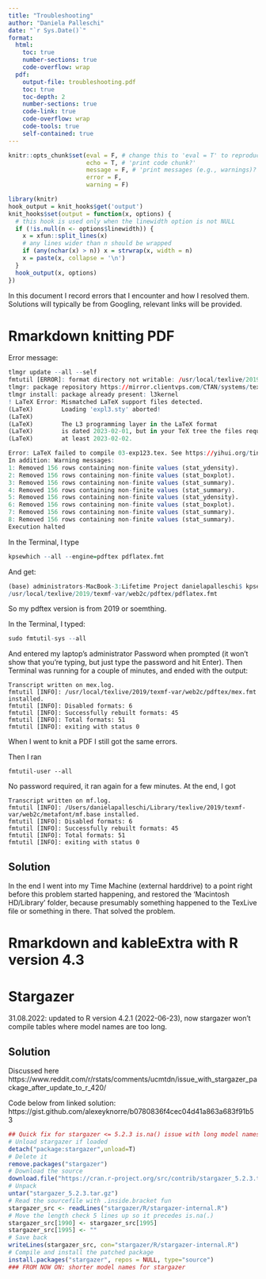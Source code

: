 ```yaml
---
title: "Troubleshooting"
author: "Daniela Palleschi"
date: "`r Sys.Date()`"
format: 
  html:
    toc: true
    number-sections: true
    code-overflow: wrap
  pdf:
    output-file: troubleshooting.pdf
    toc: true
    toc-depth: 2
    number-sections: true
    code-link: true
    code-overflow: wrap
    code-tools: true
    self-contained: true
---
```


```r
knitr::opts_chunk$set(eval = F, # change this to 'eval = T' to reproduce the analyses; make sure to comment out 
                      echo = T, # 'print code chunk?'
                      message = F, # 'print messages (e.g., warnings)?'
                      error = F,
                      warning = F)
```

```r
library(knitr)
hook_output = knit_hooks$get('output')
knit_hooks$set(output = function(x, options) {
  # this hook is used only when the linewidth option is not NULL
  if (!is.null(n <- options$linewidth)) {
    x = xfun::split_lines(x)
    # any lines wider than n should be wrapped
    if (any(nchar(x) > n)) x = strwrap(x, width = n)
    x = paste(x, collapse = '\n')
  }
  hook_output(x, options)
})
```

In this document I record errors that I encounter and how I resolved them. Solutions will typically be from Googling, relevant links will be provided.


# Rmarkdown knitting PDF

Error message:

```r
tlmgr update --all --self
fmtutil [ERROR]: format directory not writable: /usr/local/texlive/2019/texmf-var/web2c
tlmgr: package repository https://mirror.clientvps.com/CTAN/systems/texlive/tlnet (not verified: gpg unavailable)
tlmgr install: package already present: l3kernel
! LaTeX Error: Mismatched LaTeX support files detected.
(LaTeX)        Loading 'expl3.sty' aborted!
(LaTeX)        
(LaTeX)        The L3 programming layer in the LaTeX format
(LaTeX)        is dated 2023-02-01, but in your TeX tree the files require
(LaTeX)        at least 2023-02-02.

Error: LaTeX failed to compile 03-exp123.tex. See https://yihui.org/tinytex/r/#debugging for debugging tips. See 03-exp123.log for more info.
In addition: Warning messages:
1: Removed 156 rows containing non-finite values (stat_ydensity). 
2: Removed 156 rows containing non-finite values (stat_boxplot). 
3: Removed 156 rows containing non-finite values (stat_summary). 
4: Removed 156 rows containing non-finite values (stat_summary). 
5: Removed 156 rows containing non-finite values (stat_ydensity). 
6: Removed 156 rows containing non-finite values (stat_boxplot). 
7: Removed 156 rows containing non-finite values (stat_summary). 
8: Removed 156 rows containing non-finite values (stat_summary). 
Execution halted
```

In the Terminal, I type

```r
kpsewhich --all --engine=pdftex pdflatex.fmt
```

And get:

```r
(base) administrators-MacBook-3:Lifetime Project danielapalleschi$ kpsewhich --all --engine=pdftex pdflatex.fmt
/usr/local/texlive/2019/texmf-var/web2c/pdftex/pdflatex.fmt
```

So my pdftex version is from 2019 or soemthing.

In the Terminal, I typed:

```r
sudo fmtutil-sys --all
```

And entered my laptop's administrator Password when prompted (it won't show that you're typing, but just type the password and hit Enter). Then Terminal was running for a couple of minutes, and ended with the output:

```
Transcript written on mex.log.
fmtutil [INFO]: /usr/local/texlive/2019/texmf-var/web2c/pdftex/mex.fmt installed.
fmtutil [INFO]: Disabled formats: 6
fmtutil [INFO]: Successfully rebuilt formats: 45
fmtutil [INFO]: Total formats: 51
fmtutil [INFO]: exiting with status 0
```

When I went to knit a PDF I still got the same errors.

Then I ran 

```
fmtutil-user --all
```

No password required, it ran again for a few minutes. At the end, I got

```
Transcript written on mf.log.
fmtutil [INFO]: /Users/danielapalleschi/Library/texlive/2019/texmf-var/web2c/metafont/mf.base installed.
fmtutil [INFO]: Disabled formats: 6
fmtutil [INFO]: Successfully rebuilt formats: 45
fmtutil [INFO]: Total formats: 51
fmtutil [INFO]: exiting with status 0
```

## Solution

In the end I went into my Time Machine (external harddrive) to a point right before this problem started happening, and restored the 'Macintosh HD/Library' folder, because presumably something happened to the TexLive file or something in there. That solved the problem.

# Rmarkdown and kableExtra with R version 4.3

# Stargazer

31.08.2022: updated to R version 4.2.1 (2022-06-23), now stargazer won't compile tables where model names are too long.

## Solution

Discussed here https://www.reddit.com/r/rstats/comments/ucmtdn/issue_with_stargazer_package_after_update_to_r_420/

Code below from linked solution: https://gist.github.com/alexeyknorre/b0780836f4cec04d41a863a683f91b53

```r

## Quick fix for stargazer <= 5.2.3 is.na() issue with long model names in R >= 4.2
# Unload stargazer if loaded
detach("package:stargazer",unload=T)
# Delete it
remove.packages("stargazer")
# Download the source
download.file("https://cran.r-project.org/src/contrib/stargazer_5.2.3.tar.gz", destfile = "stargazer_5.2.3.tar.gz")
# Unpack
untar("stargazer_5.2.3.tar.gz")
# Read the sourcefile with .inside.bracket fun
stargazer_src <- readLines("stargazer/R/stargazer-internal.R")
# Move the length check 5 lines up so it precedes is.na(.)
stargazer_src[1990] <- stargazer_src[1995]
stargazer_src[1995] <- ""
# Save back
writeLines(stargazer_src, con="stargazer/R/stargazer-internal.R")
# Compile and install the patched package
install.packages("stargazer", repos = NULL, type="source")
### FROM NOW ON: shorter model names for stargazer

```
